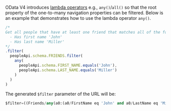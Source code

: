 OData V4 introduces [lambda operators](http://docs.oasis-open.org/odata/odata/v4.01/odata-v4.01-part2-url-conventions.html#sec_LambdaOperators) e.g., `any()`/`all()` so that the root property of the one-to-many navigation properties can be filtered.
Below is an example that demonstrates how to use the lambda operator `any()`.

```ts
/*
Get all people that have at least one friend that matches all of the following conditions:
  - Has first name 'John'
  - Has last name 'Miller'
*/
.filter(
  peopleApi.schema.FRIENDS.filter(
    any(
      peopleApi.schema.FIRST_NAME.equals('John'),
      peopleApi.schema.LAST_NAME.equals('Miller')
    )
  )
)
```

The generated `$filter` parameter of the URL will be:

```sql
$filter=((Friends/any(a0:(a0/FirstName eq 'John' and a0/LastName eq 'Miller'))))
```

